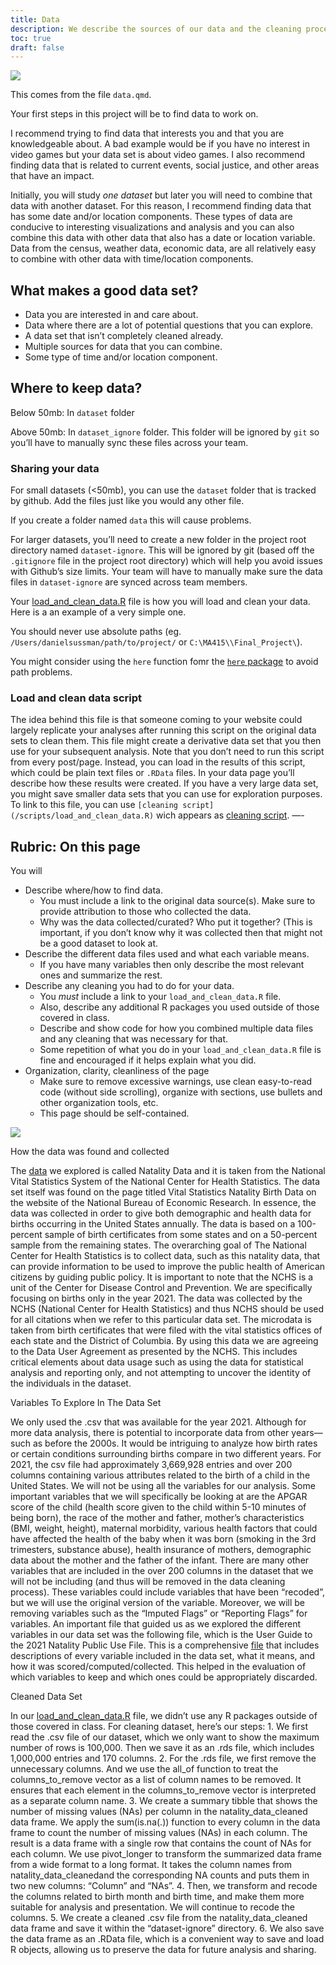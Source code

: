 ```yaml
---
title: Data
description: We describe the sources of our data and the cleaning process.
toc: true
draft: false
---
```

![](images/banner.png)


This comes from the file `data.qmd`.

Your first steps in this project will be to find data to work on.

I recommend trying to find data that interests you and that you are knowledgeable about. A bad example would be if you have no interest in video games but your data set is about video games. I also recommend finding data that is related to current events, social justice, and other areas that have an impact.


Initially, you will study _one dataset_ but later you will need to combine that data with another dataset. For this reason, I recommend finding data that has some date and/or location components. These types of data are conducive to interesting visualizations and analysis and you can also combine this data with other data that also has a date or location variable.
Data from the census, weather data, economic data, are all relatively easy to combine with other data with time/location components.


## What makes a good data set?

* Data you are interested in and care about.
* Data where there are a lot of potential questions that you can explore.
* A data set that isn't completely cleaned already.
* Multiple sources for data that you can combine.
* Some type of time and/or location component.


## Where to keep data?


Below 50mb: In `dataset` folder

Above 50mb: In `dataset_ignore` folder. This folder will be ignored by `git` so you'll have to manually sync these files across your team.

### Sharing your data


For small datasets (<50mb), you can use the `dataset` folder that is tracked by github. Add the files just like you would any other file.

If you create a folder named `data` this will cause problems.

For larger datasets, you'll need to create a new folder in the project root directory named `dataset-ignore`. This will be ignored by git (based off the `.gitignore` file in the project root directory) which will help you avoid issues with Github's size limits. Your team will have to manually make sure the data files in `dataset-ignore` are synced across team members.

Your [load_and_clean_data.R](/scripts/load_and_clean_data.R) file is how you will load and clean your data. Here is a an example of a very simple one.


You should never use absolute paths (eg. `/Users/danielsussman/path/to/project/` or `C:\MA415\\Final_Project\`).

You might consider using the `here` function fomr the [`here` package](https://here.r-lib.org/articles/here.html) to avoid path problems.

### Load and clean data script

The idea behind this file is that someone coming to your website could largely replicate your analyses after running this script on the original data sets to clean them.
This file might create a derivative data set that you then use for your subsequent analysis.
Note that you don't need to run this script from every post/page.
Instead, you can load in the results of this script, which could be plain text files or `.RData` files. In your data page you'll describe how these results were created. If you have a very large data set, you might save smaller data sets that you can use for exploration purposes.
To link to this file, you can use `[cleaning script](/scripts/load_and_clean_data.R)` wich appears as [cleaning script](/scripts/load_and_clean_data.R). 
----

## Rubric: On this page

You will

* Describe where/how to find data.
  * You must include a link to the original data source(s). Make sure to provide attribution to those who collected the data.
  * Why was the data collected/curated? Who put it together? (This is important, if you don't know why it was collected then that might not be a good dataset to look at.
* Describe the different data files used and what each variable means. 
  * If you have many variables then only describe the most relevant ones and summarize the rest.
* Describe any cleaning you had to do for your data.
  * You *must* include a link to your `load_and_clean_data.R` file.
  * Also, describe any additional R packages you used outside of those covered in class.
  * Describe and show code for how you combined multiple data files and any cleaning that was necessary for that.
  * Some repetition of what you do in your `load_and_clean_data.R` file is fine and encouraged if it helps explain what you did.
* Organization, clarity, cleanliness of the page
  * Make sure to remove excessive warnings, use clean easy-to-read code (without side scrolling), organize with sections, use bullets and other organization tools, etc.
  * This page should be self-contained.
  
![](CDC_logo.jpeg)

How the data was found and collected

The [data](https://www.nber.org/research/data/vital-statistics-natality-birth-data) we explored is called Natality Data and it is taken from the National Vital Statistics System of the National Center for Health Statistics. The data set itself was found on the page titled Vital Statistics Natality Birth Data on the website of the National Bureau of Economic Research. In essence, the data was collected in order to give both demographic and health data for births occurring in the United States annually. The data is based on a 100-percent sample of birth certificates from some states and on a 50-percent sample from the remaining states. The overarching goal of The National Center for Health Statistics is to collect data, such as this natality data, that can provide information to be used to improve the public health of American citizens by guiding public policy. It is important to note that the NCHS is a unit of the Center for Disease Control and Prevention. We are specifically focusing on births only in the year 2021. The data was collected by the NCHS (National Center for Health Statistics) and thus NCHS should be used for all citations when we refer to this particular data set. The microdata is taken from birth certificates that were filed with the vital statistics offices of each state and the District of Columbia. By using this data we are agreeing to the Data User Agreement as presented by the NCHS. This includes critical elements about data usage such as using the data for statistical analysis and reporting only, and not attempting to uncover the identity of the individuals in the dataset. 

Variables To Explore In The Data Set

We only used the .csv that was available for the year 2021. Although for more data analysis, there is potential to incorporate data from other years—such as before the 2000s. It would be intriguing to analyze how birth rates or certain conditions surrounding births compare in two different years. For 2021, the csv file had approximately 3,669,928 entries and over 200 columns containing various attributes related to the birth of a child in the United States. 
We will not be using all the variables for our analysis. Some important variables that we will specifically be looking at are the APGAR score of the child (health score given to the child within 5-10 minutes of being born), the race of the mother and father, mother’s characteristics (BMI, weight, height), maternal morbidity, various health factors that could have affected the health of the baby when it was born (smoking in the 3rd trimesters, substance abuse), health insurance of  mothers, demographic data about the mother and the father of the infant. 
There are many other variables that are included in the over 200 columns in the dataset that we will not be including (and thus will be removed in the data cleaning process). These variables could include variables that have been “recoded”, but we will use the original version of the variable. Moreover, we will be removing variables such as the “Imputed Flags” or “Reporting Flags” for variables. An important file that guided us as we explored the different variables in our data set was the following file, which is the User Guide to the 2021 Natality Public Use File. This is a comprehensive [file](https://ftp.cdc.gov/pub/Health_Statistics/NCHS/Dataset_Documentation/DVS/natality/UserGuide2021.pdf) that includes descriptions of every variable included in the data set, what it means, and how it was scored/computed/collected. This helped in the evaluation of which variables to keep and which ones could be appropriately discarded. 

Cleaned Data Set

In our [load_and_clean_data.R](/scripts/load_and_clean_data.R) file, we didn’t use any R packages outside of those covered in class. For cleaning dataset, here’s our steps:
1. We first read the .csv file of our dataset, which we only want to show the maximum number of rows is 100,000. Then we save it as an .rds file, which includes 1,000,000 entries and 170 columns.
2. For the .rds file, we first remove the unnecessary columns. And we use the all_of function to treat the columns_to_remove vector as a list of column names to be removed. It ensures that each element in the columns_to_remove vector is interpreted as a separate column name. 
3. We create a summary tibble that shows the number of missing values (NAs) per column in the natality_data_cleaned data frame. We apply the sum(is.na(.)) function to every column in the data frame to count the number of missing values (NAs) in each column. The result is a data frame with a single row that contains the count of NAs for each column. We use pivot_longer to transform the summarized data frame from a wide format to a long format. It takes the column names from natality_data_cleanedand the corresponding NA counts and puts them in two new columns: "Column" and "NAs".
4. Then, we transform and recode the columns related to birth month and birth time, and make them more suitable for analysis and presentation. We will continue to recode the columns. 
5. We create a cleaned .csv file from the natality_data_cleaned data frame and save it within the "dataset-ignore" directory.
6. We also save the data frame as an .RData file, which is a convenient way to save and load R objects, allowing us to preserve the data for future analysis and sharing.

